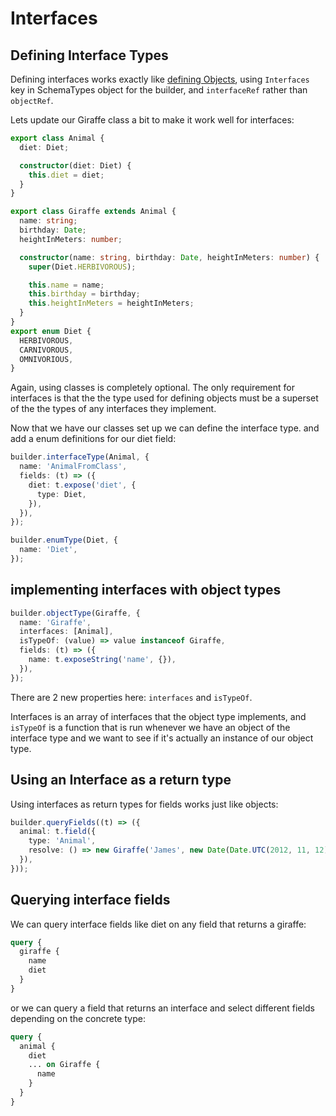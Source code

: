 

# Interfaces

## Defining Interface Types

Defining interfaces works exactly like [defining Objects](./objects), using `Interfaces` key in
SchemaTypes object for the builder, and `interfaceRef` rather than `objectRef`.

Lets update our Giraffe class a bit to make it work well for interfaces:

```typescript
export class Animal {
  diet: Diet;

  constructor(diet: Diet) {
    this.diet = diet;
  }
}

export class Giraffe extends Animal {
  name: string;
  birthday: Date;
  heightInMeters: number;

  constructor(name: string, birthday: Date, heightInMeters: number) {
    super(Diet.HERBIVOROUS);

    this.name = name;
    this.birthday = birthday;
    this.heightInMeters = heightInMeters;
  }
}
export enum Diet {
  HERBIVOROUS,
  CARNIVOROUS,
  OMNIVORIOUS,
}
```

Again, using classes is completely optional. The only requirement for interfaces is that the the
type used for defining objects must be a superset of the the types of any interfaces they implement.

Now that we have our classes set up we can define the interface type. and add a enum definitions for
our diet field:

```typescript
builder.interfaceType(Animal, {
  name: 'AnimalFromClass',
  fields: (t) => ({
    diet: t.expose('diet', {
      type: Diet,
    }),
  }),
});

builder.enumType(Diet, {
  name: 'Diet',
});
```

## implementing interfaces with object types

```typescript
builder.objectType(Giraffe, {
  name: 'Giraffe',
  interfaces: [Animal],
  isTypeOf: (value) => value instanceof Giraffe,
  fields: (t) => ({
    name: t.exposeString('name', {}),
  }),
});
```

There are 2 new properties here: `interfaces` and `isTypeOf`.

Interfaces is an array of interfaces that the object type implements, and `isTypeOf` is a function
that is run whenever we have an object of the interface type and we want to see if it's actually an
instance of our object type.

## Using an Interface as a return type

Using interfaces as return types for fields works just like objects:

```typescript
builder.queryFields((t) => ({
  animal: t.field({
    type: 'Animal',
    resolve: () => new Giraffe('James', new Date(Date.UTC(2012, 11, 12)), 5.2),
  }),
}));
```

## Querying interface fields

We can query interface fields like diet on any field that returns a giraffe:

```graphql
query {
  giraffe {
    name
    diet
  }
}
```

or we can query a field that returns an interface and select different fields depending on the
concrete type:

```graphql
query {
  animal {
    diet
    ... on Giraffe {
      name
    }
  }
}
```
